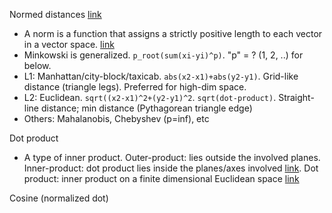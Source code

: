 

Normed distances [link](https://medium.com/@kunal_gohrani/different-types-of-distance-metrics-used-in-machine-learning-e9928c5e26c7)

*   A norm is a function that assigns a strictly positive length to each vector in a vector space. [link](https://towardsdatascience.com/how-to-measure-distances-in-machine-learning-13a396aa34ce)
*   Minkowski is generalized. `p_root(sum(xi-yi)^p)`. "p" = ? (1, 2, ..) for below.
*   L1: Manhattan/city-block/taxicab. `abs(x2-x1)+abs(y2-y1)`. Grid-like distance (triangle legs). Preferred for high-dim space.
*   L2: Euclidean. `sqrt((x2-x1)^2+(y2-y1)^2`. `sqrt(dot-product)`. Straight-line distance; min distance (Pythagorean triangle edge)
*   Others: Mahalanobis, Chebyshev (p=inf), etc

Dot product

*   A type of inner product.
    Outer-product: lies outside the involved planes. Inner-product: dot product lies inside the planes/axes involved [link](https://www.quora.com/Whats-the-difference-between-inner-product-dot-product-and-scalar-product/answer/Urgunoon-Saleem). Dot product: inner product on a finite dimensional Euclidean space [link](https://www.quora.com/Whats-the-difference-between-inner-product-dot-product-and-scalar-product/answer/Richard-Morris-34)

Cosine (normalized dot)